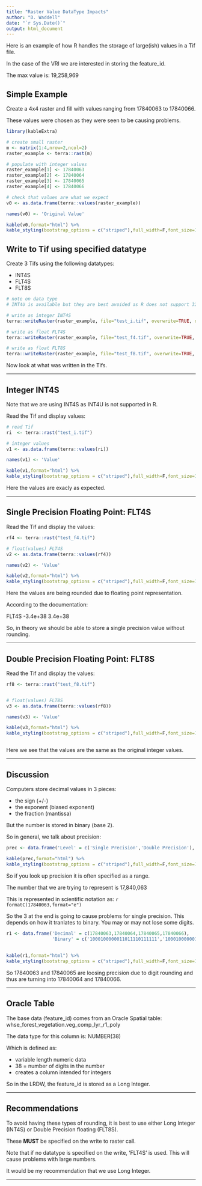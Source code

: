 ```yaml
---
title: "Raster Value DataType Impacts"
author: "D. Waddell"
date: "`r Sys.Date()`"
output: html_document
---
```


Here is an example of how R handles the storage of large(ish) values in a Tif file.  

In the case of the VRI we are interested in storing the feature_id.  

The max value is: 19,258,969


## Simple Example 

Create a 4x4 raster and fill with values ranging from 17840063 to 17840066.  

These values were chosen as they were seen to be causing problems.

```r

library(kableExtra)

# create small raster
m <- matrix(1:4,nrow=2,ncol=2)
raster_example <- terra::rast(m)

# populate with integer values
raster_example[1] <- 17840063
raster_example[2] <- 17840064
raster_example[3] <- 17840065
raster_example[4] <- 17840066

# check that values are what we expect
v0 <- as.data.frame(terra::values(raster_example))

names(v0) <- 'Original Value'

kable(v0,format="html") %>%
kable_styling(bootstrap_options = c("striped"),full_width=F,font_size=13,position = 'left')

```

## Write to Tif using specified datatype

Create 3 Tifs using the following datatypes:

- INT4S
- FLT4S
- FLT8S


```r
# note on data type 
# INT4U is available but they are best avoided as R does not support 32-bit unsigned integers.

# write as integer INT4S
terra::writeRaster(raster_example, file="test_i.tif", overwrite=TRUE, datatype = 'INT4S')

# write as float FLT4S
terra::writeRaster(raster_example, file="test_f4.tif", overwrite=TRUE, datatype = 'FLT4S')

# write as float FLT8S
terra::writeRaster(raster_example, file="test_f8.tif", overwrite=TRUE, datatype = 'FLT8S')

```

Now look at what was written in the Tifs.

___

## Integer INT4S

Note that we are using INT4S as INT4U is not supported in R.  

Read the Tif and display values:

```r
# read Tif
ri  <- terra::rast("test_i.tif")

# integer values
v1 <- as.data.frame(terra::values(ri))

names(v1) <- 'Value'

kable(v1,format="html") %>%
kable_styling(bootstrap_options = c("striped"),full_width=F,font_size=13,position = 'left')

```

Here the values are exacly as expected.

___


## Single Precision Floating Point: FLT4S

Read the Tif and display the values: 

```r

rf4 <- terra::rast("test_f4.tif")

# float(values) FLT4S
v2 <- as.data.frame(terra::values(rf4))

names(v2) <- 'Value'

kable(v2,format="html") %>%
kable_styling(bootstrap_options = c("striped"),full_width=F,font_size=13,position = 'left')

```


Here the values are being rounded due to floating point representation.  

According to the documentation:  

FLT4S	-3.4e+38	3.4e+38

So, in theory we should be able to store a single precision value without rounding.

___


## Double Precision Floating Point: FLT8S

Read the Tif and display the values: 

```r

rf8 <- terra::rast("test_f8.tif")


# float(values) FLT8S
v3 <- as.data.frame(terra::values(rf8))

names(v3) <- 'Value'

kable(v3,format="html") %>%
kable_styling(bootstrap_options = c("striped"),full_width=F,font_size=13,position = 'left')



```


Here we see that the values are the same as the original integer values.  

___


## Discussion

Computers store decimal values in 3 pieces: 

- the sign (+/-)
- the exponent (biased exponent)
- the fraction (mantissa)

But the number is stored in binary (base 2).  

So in general, we talk about precision: 

```r
prec <- data.frame('Level' = c('Single Precision','Double Precision'), 'Precision' = c('Approximately 7 decimal digits','Approximately 16 decimal digits'))

kable(prec,format="html") %>%
kable_styling(bootstrap_options = c("striped"),full_width=F,font_size=13,position = 'left')


```



So if you look up precision it is often specified as a range.  

The number that we are trying to represent is 17,840,063    

This is represented in scientific notation as:  `r formatC(17840063,format="e")`

So the 3 at the end is going to cause problems for single precision.   This depends on how it tranlates to binary.  You may or may not lose some digits.  

```r
r1 <- data.frame('Decimal' = c(17840063,17840064,17840065,17840066), 
                 'Binary' = c('1000100000011011110111111','1000100000011011111000000','1000100000011011111000001','1000100000011011111000010'))
  
  
kable(r1,format="html") %>%
kable_styling(bootstrap_options = c("striped"),full_width=F,font_size=13,position = 'left')

```  


So 17840063 and 17840065 are loosing precision due to digit rounding and thus are turning into 17840064 and 17840066.  



___

## Oracle Table

The base data (feature_id) comes from an Oracle Spatial table: whse_forest_vegetation.veg_comp_lyr_r1_poly

The data type for this column is: NUMBER(38)

Which is defined as:

- variable length numeric data
- 38 = number of digits in the number
- creates a column intended for integers

So in the LRDW, the feature_id is stored as a Long Integer.  

___


## Recommendations

To avoid having these types of rounding, it is best to use either Long Integer (INT4S) or Double Precision floating (FLT8S).  

These **MUST** be specified on the write to raster call.  

Note that if no datatype is specified on the write, 'FLT4S' is used.  This will cause problems with large numbers.

It would be my recommendation that we use Long Integer.  

___






